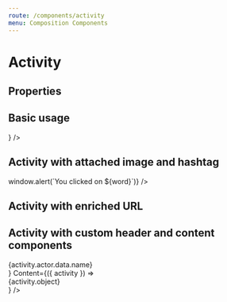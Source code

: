 ```yaml
---
route: /components/activity
menu: Composition Components
---
```



# Activity

## Properties

<Props of={Activity} />

## Basic usage

<Playground>
  <Activity
    activity={{
      actor: {
        data: {
          name: 'Nora Ferguson',
          profileImage: 'https://randomuser.me/api/portraits/women/72.jpg',
        },
      },
      verb: 'post',
      object: 'I just missed my train 😤',
      time: new Date().toJSON(),
      reaction_counts: {
        repost: 17,
        like: 17,
        comment: 17,
      },
    }}
    userId="batman"
    Footer={({ activity, userId }) => <ActivityFooter userId={userId} activity={activity} />}
  />
</Playground>

## Activity with attached image and hashtag

<Playground>
  <Activity
    activity={{
      actor: {
        data: {
          name: 'Nora Ferguson',
          profileImage: 'https://randomuser.me/api/portraits/women/72.jpg',
        },
      },
      verb: 'post',
      object: 'Just came back from this hike! #Hiking #Madeira',
      image: 'https://handluggageonly.co.uk/wp-content/uploads/2017/08/IMG_0777.jpg',
      time: new Date().toJSON(),
    }}
    onClickHashtag={(word) => window.alert(`You clicked on ${word}`)}
  />
</Playground>

## Activity with enriched URL

<Playground>
  <Activity
    activity={{
      actor: {
        data: {
          name: 'Nora Ferguson',
          profileImage: 'https://randomuser.me/api/portraits/women/72.jpg',
        },
      },
      verb: 'post',
      object: 'Oh snap!',
      attachments: {
        og: {
          description: 'Why choose one when you can wear both? These energizing pairings stand out from the crowd',
          title:
            "'Queen' rapper rescheduling dates to 2019 after deciding to &#8220;reevaluate elements of production on the 'NickiHndrxx Tour'",
          url:
            'https://www.rollingstone.com/music/music-news/nicki-minaj-cancels-north-american-tour-with-future-714315/',
          images: [
            {
              image: 'https://www.rollingstone.com/wp-content/uploads/2018/08/GettyImages-1020376858.jpg',
            },
          ],
        },
      },
      time: new Date().toJSON(),
    }}
  />
</Playground>

## Activity with custom header and content components

<Playground>
  <Activity
    activity={{
      actor: {
        data: {
          name: 'Nora Ferguson',
          profileImage: 'https://randomuser.me/api/portraits/women/72.jpg',
        },
      },
      verb: 'post',
      object: 'You can customize your activity however you like!',
      time: new Date().toJSON(),
    }}
    Header={({ activity }) => <div>{activity.actor.data.name}</div>}
    Content={({ activity }) => <div>{activity.object}</div>}
  />
</Playground>
